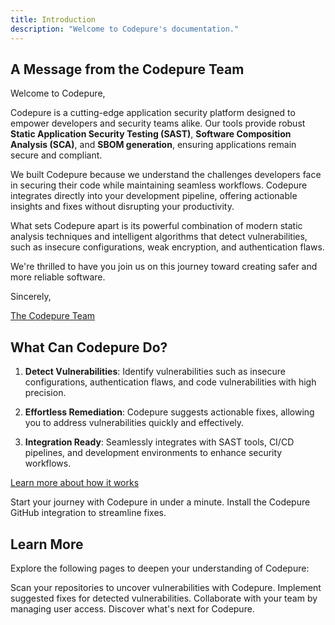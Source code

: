 ```yaml
---
title: Introduction
description: "Welcome to Codepure's documentation."
---
```


## A Message from the Codepure Team

Welcome to Codepure,

Codepure is a cutting-edge application security platform designed to empower developers and security teams alike. Our tools provide robust **Static Application Security Testing (SAST)**, **Software Composition Analysis (SCA)**, and **SBOM generation**, ensuring applications remain secure and compliant.

We built Codepure because we understand the challenges developers face in securing their code while maintaining seamless workflows. Codepure integrates directly into your development pipeline, offering actionable insights and fixes without disrupting your productivity.

What sets Codepure apart is its powerful combination of modern static analysis techniques and intelligent algorithms that detect vulnerabilities, such as insecure configurations, weak encryption, and authentication flaws.

We're thrilled to have you join us on this journey toward creating safer and more reliable software.

Sincerely,

[The Codepure Team](https://codepure.com/about)


## What Can Codepure Do?

1. **Detect Vulnerabilities**: Identify vulnerabilities such as insecure configurations, authentication flaws, and code vulnerabilities with high precision.

2. **Effortless Remediation**: Codepure suggests actionable fixes, allowing you to address vulnerabilities quickly and effectively.

3. **Integration Ready**: Seamlessly integrates with SAST tools, CI/CD pipelines, and development environments to enhance security workflows.

[Learn more about how it works](how_it_works)

<CardGroup cols={2}>
  <Card title="Get Started" icon="Flag" href="quickstart">
    Start your journey with Codepure in under a minute.
  </Card>

  <Card title="Install Codepure" icon="github" href="/github">
    Install the Codepure GitHub integration to streamline fixes.
  </Card>
</CardGroup>

## Learn More

Explore the following pages to deepen your understanding of Codepure:

<CardGroup cols={2}>
  <Card title="Upload a Scan" icon="radar" href="scanning">
    Scan your repositories to uncover vulnerabilities with Codepure.
  </Card>

  <Card title="Apply Fixes" icon="code" href="fixes">
    Implement suggested fixes for detected vulnerabilities.
  </Card>

  <Card title="Manage Users" icon="user" href="user_management">
    Collaborate with your team by managing user access.
  </Card>

  <Card title="Roadmap" icon="stars" href="roadmap">
    Discover what's next for Codepure.
  </Card>
</CardGroup>